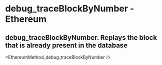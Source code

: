 # debug_traceBlockByNumber - Ethereum

## debug_traceBlockByNumber. Replays the block that is already present in the database


<EthereumMethod_debug_traceBlockByNumber />
